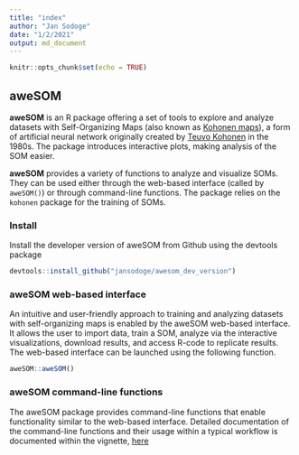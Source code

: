 ```yaml
---
title: "index"
author: "Jan Sodoge"
date: "1/2/2021"
output: md_document
---
```


```r
knitr::opts_chunk$set(echo = TRUE)
```



## aweSOM



__aweSOM__ is an R package offering a set of tools to explore and analyze datasets with Self-Organizing Maps (also known as [Kohonen maps](https://en.wikipedia.org/wiki/Self-organizing_map)), a form of artificial neural network originally created by [Teuvo Kohonen](https://en.wikipedia.org/wiki/Teuvo_Kohonen) in the 1980s. The package introduces interactive plots, making analysis of the SOM easier.

__aweSOM__ provides a variety of functions to analyze and visualize SOMs. They can be used either through the web-based interface (called by ```aweSOM()```) or through command-line functions. The package relies on the ```kohonen``` package for the training of SOMs.



### Install

Install the developer version of aweSOM from Github using the devtools package

```r
devtools::install_github("jansodoge/awesom_dev_version")
```


### aweSOM web-based interface

An intuitive and user-friendly approach to training and analyzing datasets with self-organizing maps is enabled by the aweSOM web-based interface. It allows the user to import data, train a SOM, analyze via the interactive visualizations, download results, and access R-code to replicate results. The web-based interface can be launched using the following function.

```r
aweSOM::aweSOM()
```



### aweSOM command-line functions

The aweSOM package provides command-line functions that enable functionality similar to the web-based interface. Detailed documentation of the command-line functions and their usage within a typical workflow is documented within the vignette, [here](articles/aweSOM-package.html)
